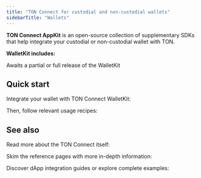```yaml
---
title: "TON Connect for custodial and non-custodial wallets"
sidebarTitle: "Wallets"
---
```


**TON Connect AppKit** is an open-source collection of supplementary SDKs that help integrate your custodial or non-custodial wallet with TON.

**WalletKit includes:**

<Note>Awaits a partial or full release of the WalletKit</Note>

## Quick start

Integrate your wallet with TON Connect WalletKit:

<Card
  title="How to integrate a wallet with TON"
  href="/guidebook/wallet"
/>

Then, follow relevant usage recipes:

<Card
  title="Common usage recipes"
  href="/guidebook/wallet#usage"
/>

## See also

Read more about the TON Connect itself:

<Card
  title="TON Connect overview"
  href="/ecosystem/ton-connect"
/>

Skim the reference pages with more in-depth information:

<Columns cols={2}>
  <Card
    title="TON Connect manifests"
    href="/ecosystem/ton-connect/manifest"
  />
</Columns>

Discover dApp integration guides or explore complete examples:

<Columns cols={2}>
  <Card
    title="Integrate a dApp"
    href="/guidebook/dapp"
  />
  <Card
    title="AppKit overview"
    href="/ecosystem/ton-connect/appkit"
  />
  <Card
    title="CEX: Centralized EXchange"
    href="/guidebook/cex"
  />
</Columns>
